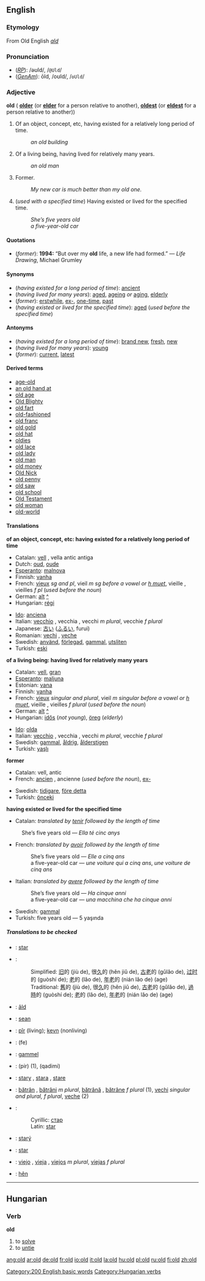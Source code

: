 ==English==

{{rank|where|those|own|105|old|came|men|come}}

===Etymology===
From Old English ''[[ald]]''

===Pronunciation===
*(''[[RP]]''): /əʊld/, /<tt>@Uld</tt>/
*(''[[w:General American|GenAm]]''): ōld, /oʊld/, /<tt>oUld</tt>/

===Adjective===
'''old''' ({{compar}} '''[[older]]''' (or '''[[elder]]''' for a person relative to another), {{superl}} '''[[oldest]]''' (or '''[[eldest]]''' for a person relative to another))
#Of an object, concept, etc, having existed for a relatively long period of time.
#:''an old building''
#Of a living being, having lived for relatively many years.
#:''an old man''
#Former.
#:''My new car is much better than my old one.''
#(''used with a specified time'') Having existed or lived for the specified time.
#:''She’s five years old''
#:''a five-year-old car''

====Quotations====
*(''former''): '''1994:''' “But over my '''old''' life, a new life had formed.” &mdash; ''Life Drawing'', Michael Grumley

====Synonyms====
*(''having existed for a long period of time''): [[ancient]]
*(''having lived for many years''): [[aged]], [[ageing]] ''or'' [[aging]], [[elderly]]
*(''former''): [[erstwhile]], [[ex-]], [[one-time]], [[past]]
*(''having existed or lived for the specified time''): [[aged]] (''used before the specified time'')

====Antonyms====
*(''having existed for a long period of time''): [[brand new]], [[fresh]], [[new]]
*(''having lived for many years''): [[young]]
*(''former''): [[current]], [[latest]]

====Derived terms====
*[[age-old]]
*[[an old hand at]]
*[[old age]]
*[[Old Blighty]]
*[[old fart]]
*[[old-fashioned]]
*[[old franc]]
*[[old gold]]
*[[old hat]]
*[[oldies]]
*[[old lace]]
*[[old lady]]
*[[old man]]<!--one's husband-->
*[[old money]]
*[[Old Nick]]
*[[old penny]]
*[[old saw]]
*[[old school]]
*[[Old Testament]]
*[[old woman]]<!--one's wife; also, in a figurative sense: someone who is always complaining-->
*[[old-world]]

====Translations====

'''of an object, concept, etc: having existed for a relatively long period of time'''
{{top}}
*Catalan: [[vell]] {{m}}, vella {{f}} antic {{m}} antiga {{f}}
*Dutch: [[oud]], [[oude]]
*[[Esperanto]]: [[malnova]]
*Finnish: [[vanha]]
*French: [[vieux]] {{m}} ''sg and pl'', vieil ''m sg before a vowel or [[h muet]]'', vieille {{f}}, vieilles ''f pl'' (''used before the noun'')
*German: [[alt]] [[:de:alt|^]]
*Hungarian: [[régi]]
{{mid}}
*[[Ido]]: [[anciena]]
*Italian: [[vecchio]] {{m}}, vecchia {{f}}, vecchi ''m plural'', vecchie ''f plural'' 
*Japanese: [[古い]] ([[ふるい]], furui)
*Romanian: [[vechi]] {{m}}, [[veche]] {{f}}
*Swedish: [[använd]], [[förlegad]], [[gammal]], [[utsliten]]
*Turkish: [[eski]]
{{bottom}}

'''of a living being: having lived for relatively many years'''
{{top}}
*Catalan: [[vell]], [[gran]]
*[[Esperanto]]: [[maljuna]]
*Estonian: [[vana]]
*Finnish: [[vanha]]
*French: [[vieux]] {{m}} ''singular and plural'', vieil ''m singular before a vowel or [[h muet]]'', vieille {{f}}, vieilles ''f plural'' (''used before the noun'')
*German: [[alt]] [[:de:alt|^]]
*Hungarian: [[idős]] (''not young''), [[öreg]] (''elderly'')
{{mid}}
*[[Ido]]: [[olda]]
*Italian: [[vecchio]] {{m}}, vecchia {{f}}, vecchi ''m plural'', vecchie ''f plural'' 
*Swedish: [[gammal]], [[åldrig]], [[ålderstigen]]
*Turkish: [[yaşlı]]
{{bottom}}

'''former'''
{{top}}
*Catalan: vell, antic
*French: [[ancien]] {{m}}, ancienne {{f}} (''used before the noun''), [[ex-#French|ex-]] {{mf}}
{{mid}}
*Swedish: [[tidigare]], [[före detta]]
*Turkish: [[önceki]]
{{bottom}}

'''having existed or lived for the specified time'''
{{top}}
*Catalan: ''translated by [[tenir]] followed by the length of time''
:She’s five years old — ''Ella té cinc anys''
*French: ''translated by [[avoir]] followed by the length of time''
*:She’s five years old — ''Elle a cinq ans''
*:a five-year-old car — ''une voiture qui a cinq ans'', ''une voiture de cinq ans''
{{mid}}
*Italian: ''translated by [[avere]] followed by the length of time''
*:She’s five years old — ''Ha cinque anni''
*:a five-year-old car — ''una macchina che ha cinque anni''
*Swedish: [[gammal]]
*Turkish: five years old — 5 yaşında
{{bottom}}

=====Translations to be checked=====
<!--Remove this section once all of the translations below have been moved into
the tables above.-->
{{checktrans}}

*{{ttbc|Bosnian}}: [[star#Bosnian|star]] {{m}}
*{{ttbc|Chinese}}:
*:Simplified: [[旧]]的 (jiù de), 很[[久]]的 (hěn jiǔ de), [[古老]]的 (gǔlǎo de), [[过时]]的 (guòshí de); [[老]]的 (lǎo de), [[年老]]的 (nián lǎo de) (age)
*:Traditional: [[舊]]的 (jiù de), 很[[久]]的 (hěn jiǔ de), [[古老]]的 (gǔlǎo de), [[過時]]的 (guòshí de); [[老]]的 (lǎo de), [[年老]]的 (nián lǎo de) (age)
*{{ttbc|Frisian}}: [[âld]]
*{{ttbc|Irish}}: [[sean]]
*{{ttbc|Kurdish}}: [[pîr]] (living); [[kevn]] (nonliving)
*{{ttbc|Manchu}}: (fe)
*{{ttbc|Norwegian}}: [[gammel]]
*{{ttbc|Persian}}: {{FAchar|[[پیر]]}}  (pir) (1), {{FAchar|[[قدیمی]]}} (qadimi)
*{{ttbc|Polish}}: [[stary]] {{m}}, [[stara]] {{f}}, [[stare#Polish|stare]] {{n}}
*{{ttbc|Romanian}}: [[bătrân]] {{m}}, [[bătrâni]] ''m plural'', [[bătrână]] {{f}}, [[bătrâne]] ''f plural'' (1), [[vechi]] {{m}} ''singular and plural, f plural'', [[veche]] {{f}} (2)
*{{ttbc|Serbian}}:
*:Cyrillic: [[стар]] {{m}}
*:Latin: [[star#Serbian|star]] {{m}}
*{{ttbc|Slovak}}: [[starý]]
*{{ttbc|Slovene}}: [[star]]
*{{ttbc|Spanish}}: [[viejo]] {{m}}, [[vieja]] {{f}}, [[viejos]] ''m plural'', [[viejas]] ''f plural''
*{{ttbc|Welsh}}: [[hên]]

[[Category:200 English basic words]]


----

==Hungarian==

===Verb===
'''old'''
#to [[solve]]
#to [[untie]]

[[Category:Hungarian verbs]]

[[ang:old]]
[[ar:old]]
[[de:old]]
[[fr:old]]
[[io:old]]
[[it:old]]
[[la:old]]
[[hu:old]]
[[pl:old]]
[[ru:old]]
[[fi:old]]
[[zh:old]]
